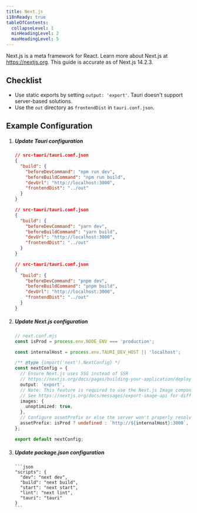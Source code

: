 ```yaml
---
title: Next.js
i18nReady: true
tableOfContents:
  collapseLevel: 1
  minHeadingLevel: 2
  maxHeadingLevel: 5
---
```



Next.js is a meta framework for React. Learn more about Next.js at https://nextjs.org. This guide is accurate as of Next.js 14.2.3.

## Checklist

- Use static exports by setting `output: 'export'`. Tauri doesn't support server-based solutions.
- Use the `out` directory as `frontendDist` in `tauri.conf.json`.

## Example Configuration

<Steps>

1.  ##### Update Tauri configuration

    <Tabs>

      <TabItem label="npm">

    ```json
    // src-tauri/tauri.conf.json
    {
      "build": {
        "beforeDevCommand": "npm run dev",
        "beforeBuildCommand": "npm run build",
        "devUrl": "http://localhost:3000",
        "frontendDist": "../out"
      }
    }
    ```

    </TabItem>

    <TabItem label="yarn">

    ```json
    // src-tauri/tauri.conf.json
    {
      "build": {
        "beforeDevCommand": "yarn dev",
        "beforeBuildCommand": "yarn build",
        "devUrl": "http://localhost:3000",
        "frontendDist": "../out"
      }
    }
    ```

    </TabItem>

    <TabItem label="pnpm">

    ```json
    // src-tauri/tauri.conf.json
    {
      "build": {
        "beforeDevCommand": "pnpm dev",
        "beforeBuildCommand": "pnpm build",
        "devUrl": "http://localhost:3000",
        "frontendDist": "../out"
      }
    }
    ```

    </TabItem>

    </Tabs>

2.  ##### Update Next.js configuration

    ```ts
    // next.conf.mjs
    const isProd = process.env.NODE_ENV === 'production';

    const internalHost = process.env.TAURI_DEV_HOST || 'localhost';

    /** @type {import('next').NextConfig} */
    const nextConfig = {
      // Ensure Next.js uses SSG instead of SSR
      // https://nextjs.org/docs/pages/building-your-application/deploying/static-exports
      output: 'export',
      // Note: This feature is required to use the Next.js Image component in SSG mode.
      // See https://nextjs.org/docs/messages/export-image-api for different workarounds.
      images: {
        unoptimized: true,
      },
      // Configure assetPrefix or else the server won't properly resolve your assets.
      assetPrefix: isProd ? undefined : `http://${internalHost}:3000`,
    };

    export default nextConfig;
    ```

3.  ##### Update package.json configuration

        ```json
        "scripts": {
          "dev": "next dev",
          "build": "next build",
          "start": "next start",
          "lint": "next lint",
          "tauri": "tauri"
        }
        ```

</Steps>
